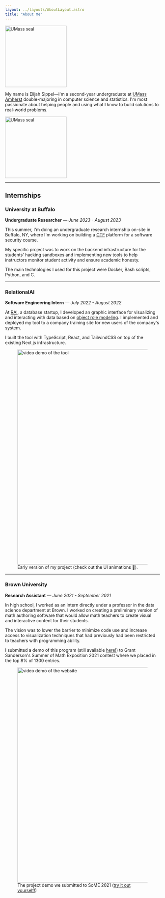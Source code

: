 ```yaml
---
layout: ../layouts/AboutLayout.astro
title: "About Me"
---
```



<img class="hidden md:block float-right rounded-[50%] relative m-0.5 top-[-3rem]" style="border-outside:circle();" src={umass} id="seal" width="200" alt="UMass seal"/>

My name is Elijah Sippel—I'm a second-year undergraduate at <a href="https://www.cics.umass.edu/" target="_blank">UMass Amherst</a>
double-majoring in computer science and statistics. I'm most passionate about helping people and using what I know to 
build solutions to real-world problems. 

<img class="visible md:hidden rounded-[50%] w-[200px]" style="border-outside:circle();" src={umass} id="seal" width="200" alt="UMass seal"/>

---

## Internships

### University at Buffalo
**Undergraduate Researcher** — *June 2023 - August 2023*

This summer, I'm doing an undergraduate research internship on-site in Buffalo, NY, where
I'm working on building a 
<a href="https://en.wikipedia.org/wiki/Capture_the_flag_(cybersecurity)" target="_blank">CTF</a>
platform for a software security course. 

My specific project was to work on the backend infrastructure for the students' hacking sandboxes and implementing
new tools to help instructors monitor student activity and ensure academic honesty.

The main technologies I used for this project were Docker, Bash scripts, Python, and C.

---

### RelationalAI
**Software Engineering Intern** — *July 2022 - August 2022*

At [RAI](https://relational.ai), a database startup, I developed an graphic interface for visualizing and interacting
with data based on  [object role modeling](https://en.wikipedia.org/wiki/Object%E2%80%93role_modeling). I implemented
and deployed my tool to a company training site for new users of the company's system.

I built the tool with TypeScript, React, and TailwindCSS on top of the existing Next.js infrastructure.

<figure>
<img src={rai} alt="video demo of the tool" width="700"/>
<figcaption>Early version of my project (check out the UI  animations 👀).</figcaption>
</figure>

---

### Brown University
**Research Assistant** — *June 2021 - September 2021*

In high school, I worked as an intern directly under a professor in the data science department at Brown. I worked on
creating a preliminary version of math authoring software that would allow math teachers to create visual and interactive
content for their students.

The vision was to lower the barrier to minimize code use and increase access to visualization techniques that had previously
had been restricted to teachers with programming ability.

I submitted a demo of this program (still available [here!](https://beautifuldatascience.netlify.app/)) to Grant Sanderson's
Summer of Math Exposition 2021 contest where we placed in the top 8% of 1300 entries.

<figure>
<img src={some1} alt="video demo of the website" width="700"/>
<figcaption>The project demo we submitted to SoME 2021 (<a href="https://beautifuldatascience.netlify.app/" target="_blank">try it out yourself!</a>)</figcaption>
</figure>
